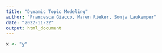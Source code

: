```yaml
---
title: "Dynamic Topic Modeling"
author: "Francesca Giacco, Maren Rieker, Sonja Laukemper"
date: "2022-11-22"
output: html_document
---
```


```r
x <- "y"
```


